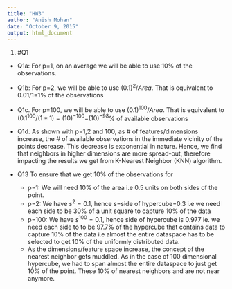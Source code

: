```yaml
---
title: "HW3"
author: "Anish Mohan"
date: "October 9, 2015"
output: html_document
---
```


1. #Q1
  + Q1a:
    For p=1, on an average we will be able to use 10% of the observations.
  
  + Q1b:
    For p=2, we will be able to use $(0.1)^{2}/Area$. That is equivalent to 0.01/1=1% of the observations

  
  + Q1c.
      For p=100, we will be able to use $(0.1)^{100}/Area$. That is equivalent to $(0.1^{100}/(1*1)=(10)^{-100}$=$(10)^{-98}$% of available observations
  
  + Q1d.
    As shown with p=1,2 and 100, as # of features/dimensions increase, the # of available observations in the immediate vicinity of the points decrease. This decrease is exponential in nature. Hence, we find that neighbors in higher dimensions are more spread-out, therefore impacting the results we get from K-Nearest Neighbor (KNN) algorithm.
    
  + Q13
    To ensure that we get 10% of the observations for
    + p=1: We will need 10% of the area i.e 0.5 units on both sides of the point.
    + p=2: We have $s^{2}=0.1$, hence s=side of hypercube=0.3 i.e we need each side to be 30% of a unit square to capture 10% of the data
    + p=100: We have $s^{100}=0.1$, hence side of hypercube is 0.977 ie. we need each side to to be 97.7% of the hypercube that contains data to capture 10% of the data i.e almost the entire dataspace has to be selected to get 10% of the uniformly distributed data.
    + As the dimensions/feature space increase, the concept of the nearest neighbor gets muddled. As in the case of 100 dimensional hypercube, we had to span almost the entire dataspace to just get 10% of the point. These 10% of nearest neighbors and are not near anymore.
    
    
